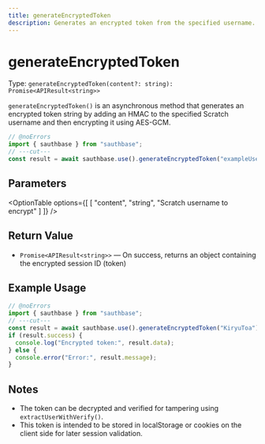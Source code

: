 ```yaml
---
title: generateEncryptedToken
description: Generates an encrypted token from the specified username.
---
```



# generateEncryptedToken

Type: `generateEncryptedToken(content?: string): Promise<APIResult<string>>`

`generateEncryptedToken()` is an asynchronous method that generates an encrypted token string by adding an HMAC to the specified Scratch username and then encrypting it using AES-GCM.

```ts filename="TypeScript" showLineNumbers twoslash
// @noErrors
import { sauthbase } from "sauthbase";
// ---cut---
const result = await sauthbase.use().generateEncryptedToken("exampleUser");
```

## Parameters

<OptionTable
options={[
  [
    "content",
    "string",
    "Scratch username to encrypt"
  ]
]}
/>

## Return Value

- `Promise<APIResult<string>>` — On success, returns an object containing the encrypted session ID (token)

## Example Usage

```ts filename="TypeScript" showLineNumbers twoslash
// @noErrors
import { sauthbase } from "sauthbase";
// ---cut---
const result = await sauthbase.use().generateEncryptedToken("KiryuToa");
if (result.success) {
  console.log("Encrypted token:", result.data);
} else {
  console.error("Error:", result.message);
}
```

## Notes

- The token can be decrypted and verified for tampering using `extractUserWithVerify()`.
- This token is intended to be stored in localStorage or cookies on the client side for later session validation.
